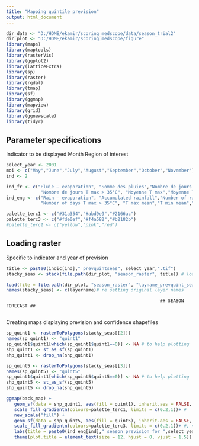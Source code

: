 ```yaml
---
title: "Mapping quintile prevision"
output: html_document
---
```


```r
dir_data <- "D:/HOME/ekamir/scoring_medscope/data/season_trial2" 
dir_plot <- "D:/HOME/ekamir/scoring_medscope/figure" 
library(maps)
library(maptools)
library(rasterVis)
library(ggplot2)
library(latticeExtra)
library(sp)
library(raster)
library(rgdal)
library(tmap)
library(sf)
library(ggmap)
library(mapview)
library(grid)
library(ggnewscale)
library(tidyr)

```
## Parameter specifications

Indicator to be displayed
Month
Region of interest

```r
select_year <- 2001
moi <- c("May","June","July","August","September","October","November")
ind <- 2

ind_fr <- c("Pluie – evaporation", "Somme des pluies","Nombre de jours de pluie","Nombre de jours T max > 25°C", 
             "Nombre de jours T max > 35°C", "Moyenne T max","Moyenne T min","Moyenne T moy")
ind_eng <- c("Rain – evaporation", "Accumulated rainfall","Number of rainy days","Number of days T max > 25°C", 
             "Number of days T max > 35°C", "T max mean","T min mean","T mean mean")

palette_terc1 <- c("#31a354","#abd9e9","#2166ac")
palette_terc3 <- c("#fde0ef","#f4a582","#b2182b")
#palette_terc1 <- c("yellow","pink","red")

```
## Loading raster

Specific to indicator and year of prevision

```r

title <- paste0(indic[ind],"_prevquintseas", select_year,".tif")
stacky_seas <- stack(file.path(dir_plot, "season_raster", title)) # loading stack file

load(file = file.path(dir_plot, "season_raster", "layname_prevquint_seas.RData")) # loading stack layer names before writeraster changed them
names(stacky_seas) <- c(layername)# re setting original layer names

```
                  


                                                              ## SEASON FORECAST ##
                                                              

Creating maps displaying prevision and confidence shapefiles


```r
sp_quint1 <- rasterToPolygons(stacky_seas[[2]])
names(sp_quint1) <- "quint1"
sp_quint1$quint1[which(sp_quint1$quint1==0)] <- NA # to help plotting
shp_quint1 <- st_as_sf(sp_quint1)
shp_quint1 <- drop_na(shp_quint1)

sp_quint5 <- rasterToPolygons(stacky_seas[[3]])
names(sp_quint5) <- "quint5"
sp_quint1$quint1[which(sp_quint5$quint5==0)] <- NA # to help plotting
shp_quint5 <- st_as_sf(sp_quint5)
shp_quint5 <- drop_na(shp_quint5)

ggmap(back_map) +
   geom_sf(data = shp_quint1, aes(fill = quint1), inherit.aes = FALSE, alpha = 0.8)+
   scale_fill_gradientn(colours=palette_terc1, limits = c(0.2,1))+ #
   new_scale("fill") +
   geom_sf(data = shp_quint5, aes(fill = quint5), inherit.aes = FALSE, alpha = 0.8)+
   scale_fill_gradientn(colours=palette_terc3, limits = c(0.2,1))+ #, na.value="lightgrey"
   labs(title = paste0(ind_eng[ind]," season prevision for ",select_year))+
   theme(plot.title = element_text(size = 12, hjust = 0, vjust = 1.5))

```
